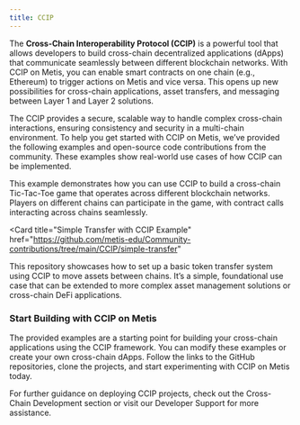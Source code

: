 ```yaml
---
title: CCIP
---
```



The **Cross-Chain Interoperability Protocol (CCIP)** is a powerful tool that allows developers to build cross-chain decentralized applications (dApps) that communicate seamlessly between different blockchain networks. With CCIP on Metis, you can enable smart contracts on one chain (e.g., Ethereum) to trigger actions on Metis and vice versa. This opens up new possibilities for cross-chain applications, asset transfers, and messaging between Layer 1 and Layer 2 solutions.

The CCIP provides a secure, scalable way to handle complex cross-chain interactions, ensuring consistency and security in a multi-chain environment. To help you get started with CCIP on Metis, we’ve provided the following examples and open-source code contributions from the community. These examples show real-world use cases of how CCIP can be implemented.

<Cards>
  <Card
    title="Tic-Tac-Toe CCIP Example"
    href="https://github.com/metis-edu/Community-contributions/tree/main/CCIP/Tic-Tac-Toe-CCIP"
  >This example demonstrates how you can use CCIP to build a cross-chain Tic-Tac-Toe game that operates across different blockchain networks. Players on different chains can participate in the game, with contract calls interacting across chains seamlessly.</Card>

<Card
  title="Simple Transfer with CCIP Example"
  href="https://github.com/metis-edu/Community-contributions/tree/main/CCIP/simple-transfer"
>
  This repository showcases how to set up a basic token transfer system using
  CCIP to move assets between chains. It’s a simple, foundational use case that
  can be extended to more complex asset management solutions or cross-chain DeFi
  applications.
</Card>

</Cards>

### **Start Building with CCIP on Metis**

The provided examples are a starting point for building your cross-chain applications using the CCIP framework. You can modify these examples or create your own cross-chain dApps. Follow the links to the GitHub repositories, clone the projects, and start experimenting with CCIP on Metis today.

For further guidance on deploying CCIP projects, check out the Cross-Chain Development section or visit our Developer Support for more assistance.
